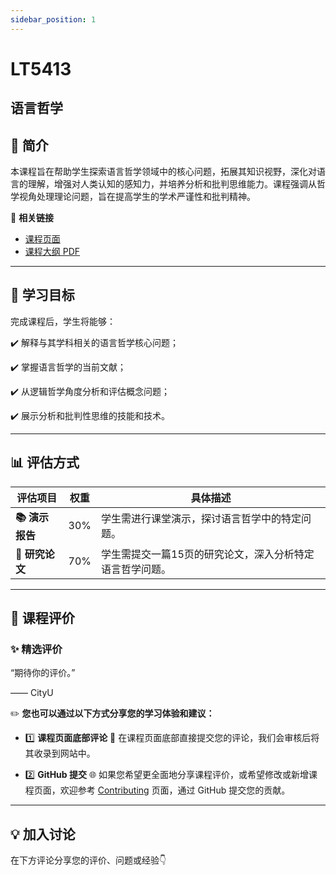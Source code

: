 ```yaml
---
sidebar_position: 1
---
```


# LT5413
## 语言哲学

## **📘 简介**
本课程旨在帮助学生探索语言哲学领域中的核心问题，拓展其知识视野，深化对语言的理解，增强对人类认知的感知力，并培养分析和批判思维能力。课程强调从哲学视角处理理论问题，旨在提高学生的学术严谨性和批判精神。

🔗 **相关链接**
- [课程页面](https://www.cityu.edu.hk/catalogue/pg/202425/course/LT5413.htm)
- [课程大纲 PDF](https://www.cityu.edu.hk/catalogue/pg/202425/course/LT5413.pdf)

---

## **🎯 学习目标**

完成课程后，学生将能够：

✔️ 解释与其学科相关的语言哲学核心问题；

✔️ 掌握语言哲学的当前文献；

✔️ 从逻辑哲学角度分析和评估概念问题；

✔️ 展示分析和批判性思维的技能和技术。

---

## **📊 评估方式**

| **评估项目**            | **权重** | **具体描述**                                                                                     |
|------------------------|---------|-----------------------------------------------------------------------------------------------|
| **📚 演示报告**          | 30%     | 学生需进行课堂演示，探讨语言哲学中的特定问题。                                                         |
| **📄 研究论文**          | 70%     | 学生需提交一篇15页的研究论文，深入分析特定语言哲学问题。                                                  |

---

## **💬 课程评价**

### ✨ **精选评价**
<div className={commentStyles.commentBox}>
    <p className={commentStyles.commentText}>
        “期待你的评价。”
    </p>
    <p className={commentStyles.commentAuthor}>—— CityU</p>
</div>

✏️ **您也可以通过以下方式分享您的学习体验和建议：**

- 1️⃣ **课程页面底部评论**
💬 在课程页面底部直接提交您的评论，我们会审核后将其收录到网站中。

- 2️⃣ **GitHub 提交**
🌐 如果您希望更全面地分享课程评价，或希望修改或新增课程页面，欢迎参考 [Contributing](https://penjc.github.io/cityU-navigator/contributing) 页面，通过 GitHub 提交您的贡献。

---

## **💡 加入讨论**

在下方评论分享您的评价、问题或经验👇
<Utterances />
